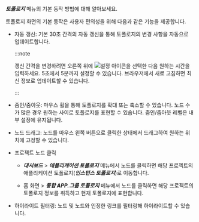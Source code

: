 ***토폴로지*** 메뉴의 기본 동작 방법에 대해 알아보세요.

<ImgLang img="topology-control.png" desc="애플리케이션 토폴로지 기본 동작" />

토폴로지 화면의 기본 동작은 사용자 편의성을 위해 다음과 같은 기능을 제공합니다.

* 자동 갱신: 기본 30초 간격의 자동 갱신을 통해 토폴로지의 변경 사항을 자동으로 업데이트합니다. 

  :::note

  갱신 간격을 변경하려면 오른쪽 위에 ![설정 아이콘](/img/ico-setting.svg)을 선택한 다음 원하는 시간을 입력하세요. 5초에서 5분까지 설정할 수 있습니다. 브라우저에서 새로 고침하면 최신 정보로 업데이트할 수 있습니다.

  :::

* 줌인/줌아웃: 마우스 휠을 통해 토폴로지를 확대 또는 축소할 수 있습니다. 노드 수가 많은 경우 원하는 사이로 토폴로지를 표현할 수 있습니다. 줌인/줌아웃 레벨은 내부 설정에 유지됩니다.

* 노드 드래그: 노드를 마우스 왼쪽 버튼으로 클릭한 상태에서 드래그하여 원하는 위치에 고정할 수 있습니다.

* 프로젝트 노드 클릭

  * ***대시보드*** > ***애플리케이션 토폴로지*** 메뉴에서 노드를 클릭하면 해당 프로젝트의 애플리케이션 토폴로지(***인스턴스 토폴로지***)로 이동합니다.

  * 홈 화면 > ***통합 APP.그룹 토폴로지*** 메뉴에서 노드를 클릭하면 해당 프로젝트의 토폴로지 정보를 취득하고 현재 토폴로지에 표현합니다.

* 하이라이트 필터링: 노드 및 노드와 인정한 링크를 필터링해 하이라이트할 수 있습니다.
